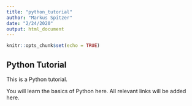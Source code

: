 ```yaml
---
title: "python_tutorial"
author: "Markus Spitzer"
date: "2/24/2020"
output: html_document
---
```


```r
knitr::opts_chunk$set(echo = TRUE)
```

## Python Tutorial

This is a Python tutorial.

You will learn the basics of Python here.
All relevant links will be added here. 

